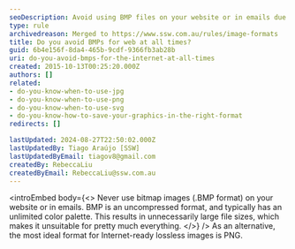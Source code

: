```yaml
---
seoDescription: Avoid using BMP files on your website or in emails due to their large file sizes; opt for PNG for better performance online
type: rule
archivedreason: Merged to https://www.ssw.com.au/rules/image-formats
title: Do you avoid BMPs for web at all times?
guid: 6b4e156f-8da4-465b-9cdf-9366fb3ab28b
uri: do-you-avoid-bmps-for-the-internet-at-all-times
created: 2015-10-13T00:25:20.000Z
authors: []
related:
- do-you-know-when-to-use-jpg
- do-you-know-when-to-use-png
- do-you-know-when-to-use-svg
- do-you-know-how-to-save-your-graphics-in-the-right-format
redirects: []

lastUpdated: 2024-08-27T22:50:02.000Z
lastUpdatedBy: Tiago Araújo [SSW]
lastUpdatedByEmail: tiagov8@gmail.com
createdBy: RebeccaLiu
createdByEmail: RebeccaLiu@ssw.com.au
---
```


<introEmbed
  body={<>
Never use bitmap images (.BMP format) on your website or in emails. BMP is an uncompressed format, and typically has an unlimited color palette. This results in unnecessarily large file sizes, which makes it unsuitable for pretty much everything.
  </>}
/>
As an alternative, the most ideal format for Internet-ready lossless images is PNG.
